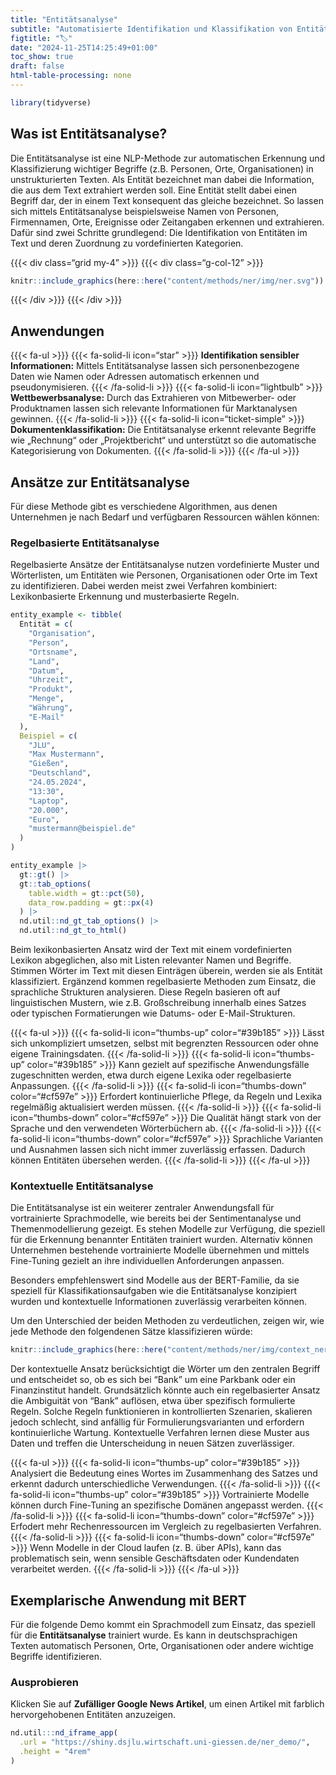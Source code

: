 ```yaml
---
title: "Entitätsanalyse"
subtitle: "Automatisierte Identifikation und Klassifikation von Entitäten und Eigennamen"
figtitle: "🏷️"
date: "2024-11-25T14:25:49+01:00"
toc_show: true
draft: false
html-table-processing: none
---
```


```r
library(tidyverse)
```

## Was ist Entitätsanalyse?

Die Entitätsanalyse ist eine NLP-Methode zur automatischen Erkennung und Klassifizierung wichtiger Begriffe (z.B. Personen, Orte, Organisationen) in unstrukturierten Texten. Als Entität bezeichnet man dabei die Information, die aus dem Text extrahiert werden soll. Eine Entität stellt dabei einen Begriff dar, der in einem Text konsequent das gleiche bezeichnet. So lassen sich mittels Entitätsanalyse beispielsweise Namen von Personen, Firmennamen, Orte, Ereignisse oder Zeitangaben erkennen und extrahieren. Dafür sind zwei Schritte grundlegend: Die Identifikation von Entitäten im Text und deren Zuordnung zu vordefinierten Kategorien.

{{{< div class="grid my-4" >}}} {{{< div class="g-col-12" >}}} 

```r
knitr::include_graphics(here::here("content/methods/ner/img/ner.svg"))
```

{{{< /div >}}} {{{< /div >}}}

## Anwendungen

{{{< fa-ul >}}}
  {{{< fa-solid-li icon="star"  >}}} **Identifikation sensibler Informationen:** Mittels Entitätsanalyse lassen sich personenbezogene Daten wie Namen oder Adressen automatisch erkennen und pseudonymisieren.
  {{{< /fa-solid-li >}}}
  {{{< fa-solid-li icon="lightbulb"  >}}} **Wettbewerbsanalyse:** Durch das Extrahieren von Mitbewerber- oder Produktnamen lassen sich relevante Informationen für Marktanalysen gewinnen.
  {{{< /fa-solid-li >}}}
  {{{< fa-solid-li icon="ticket-simple" >}}} **Dokumentenklassifikation:** Die Entitätsanalyse erkennt relevante Begriffe wie „Rechnung“ oder „Projektbericht“ und unterstützt so die automatische Kategorisierung von Dokumenten. {{{< /fa-solid-li >}}}
{{{< /fa-ul >}}}


## Ansätze zur Entitätsanalyse

<!-- TODO: Reichen die beiden Ansätze? Oder auch "machine learning" basiert (zB Spacy)? -->

Für diese Methode gibt es verschiedene Algorithmen, aus denen Unternehmen je nach Bedarf und verfügbaren Ressourcen wählen können: 

### Regelbasierte Entitätsanalyse 

Regelbasierte Ansätze der Entitätsanalyse nutzen vordefinierte Muster und Wörterlisten, um Entitäten wie Personen, Organisationen oder Orte im Text zu identifizieren. Dabei werden meist zwei Verfahren kombiniert: Lexikonbasierte Erkennung und musterbasierte Regeln.

```r
entity_example <- tibble(
  Entität = c(
    "Organisation",
    "Person",
    "Ortsname",
    "Land",
    "Datum",
    "Uhrzeit",
    "Produkt",
    "Menge",
    "Währung",
    "E-Mail"
  ),
  Beispiel = c(
    "JLU",
    "Max Mustermann",
    "Gießen",
    "Deutschland",
    "24.05.2024",
    "13:30",
    "Laptop",
    "20.000",
    "Euro",
    "mustermann@beispiel.de"
  )
)

entity_example |>
  gt::gt() |>
  gt::tab_options(
    table.width = gt::pct(50),
    data_row.padding = gt::px(4)
  ) |>
  nd.util::nd_gt_tab_options() |>
  nd.util::nd_gt_to_html()

```

Beim lexikonbasierten Ansatz wird der Text mit einem vordefinierten Lexikon abgeglichen, also mit Listen relevanter Namen und Begriffe. Stimmen Wörter im Text mit diesen Einträgen überein, werden sie als Entität klassifiziert. Ergänzend kommen regelbasierte Methoden zum Einsatz, die sprachliche Strukturen analysieren. Diese Regeln basieren oft auf linguistischen Mustern, wie z.B. Großschreibung innerhalb eines Satzes oder typischen Formatierungen wie Datums- oder E-Mail-Strukturen.

{{{< fa-ul >}}}
  {{{< fa-solid-li icon="thumbs-up" color="#39b185" >}}} Lässt sich unkompliziert umsetzen, selbst mit begrenzten Ressourcen oder ohne eigene Trainingsdaten. {{{< /fa-solid-li >}}}
  {{{< fa-solid-li icon="thumbs-up" color="#39b185" >}}} Kann gezielt auf spezifische Anwendungsfälle zugeschnitten werden, etwa durch eigene Lexika oder regelbasierte Anpassungen. {{{< /fa-solid-li >}}}
  {{{< fa-solid-li icon="thumbs-down" color="#cf597e" >}}} Erfordert kontinuierliche Pflege, da Regeln und Lexika regelmäßig aktualisiert werden müssen. {{{< /fa-solid-li >}}}
  {{{< fa-solid-li icon="thumbs-down" color="#cf597e" >}}} Die Qualität hängt stark von der Sprache und den verwendeten Wörterbüchern ab. {{{< /fa-solid-li >}}}
  {{{< fa-solid-li icon="thumbs-down" color="#cf597e" >}}} Sprachliche Varianten und Ausnahmen lassen sich nicht immer zuverlässig erfassen. Dadurch können Entitäten übersehen werden. {{{< /fa-solid-li >}}}
{{{< /fa-ul >}}}

### Kontextuelle Entitätsanalyse

Die Entitätsanalyse ist ein weiterer zentraler Anwendungsfall für vortrainierte Sprachmodelle, wie bereits bei der Sentimentanalyse und Themenmodellierung gezeigt. Es stehen Modelle zur Verfügung, die speziell für die Erkennung benannter Entitäten trainiert wurden. Alternativ können Unternehmen bestehende vortrainierte Modelle übernehmen und mittels Fine-Tuning gezielt an ihre individuellen Anforderungen anpassen.

Besonders empfehlenswert sind Modelle aus der BERT-Familie, da sie speziell für Klassifikationsaufgaben wie die Entitätsanalyse konzipiert wurden und kontextuelle Informationen zuverlässig verarbeiten können.

<!-- TODO: add cross refs  -->

Um den Unterschied der beiden Methoden zu verdeutlichen, zeigen wir, wie jede Methode den folgendenen Sätze klassifizieren würde: 

```r
knitr::include_graphics(here::here("content/methods/ner/img/context_ner.svg"))
```

Der kontextuelle Ansatz berücksichtigt die Wörter um den zentralen Begriff und entscheidet so, ob es sich bei "Bank" um eine Parkbank oder ein Finanzinstitut handelt. Grundsätzlich könnte auch ein regelbasierter Ansatz die Ambiguität von "Bank" auflösen, etwa über spezifisch formulierte Regeln. Solche Regeln funktionieren in kontrollierten Szenarien, skalieren jedoch schlecht, sind anfällig für Formulierungsvarianten und erfordern kontinuierliche Wartung. Kontextuelle Verfahren lernen diese Muster aus Daten und treffen die Unterscheidung in neuen Sätzen zuverlässiger.



{{{< fa-ul >}}}
{{{< fa-solid-li icon="thumbs-up" color="#39b185" >}}} Analysiert die Bedeutung eines Wortes im Zusammenhang des Satzes und erkennt dadurch unterschiedliche Verwendungen. {{{< /fa-solid-li >}}}
{{{< fa-solid-li icon="thumbs-up" color="#39b185" >}}} Vortrainierte Modelle können durch Fine-Tuning an spezifische Domänen angepasst werden. {{{< /fa-solid-li >}}}
{{{< fa-solid-li icon="thumbs-down" color="#cf597e" >}}} Erfodert mehr Rechenressourcen im Vergleich zu regelbasierten Verfahren. {{{< /fa-solid-li >}}}
{{{< fa-solid-li icon="thumbs-down" color="#cf597e" >}}} Wenn Modelle in der Cloud laufen (z. B. über APIs), kann das problematisch sein, wenn sensible Geschäftsdaten oder Kundendaten verarbeitet werden. {{{< /fa-solid-li >}}}
{{{< /fa-ul >}}}




## Exemplarische Anwendung mit BERT

Für die folgende Demo kommt ein Sprachmodell zum Einsatz, das speziell für die **Entitätsanalyse** trainiert wurde. Es kann in deutschsprachigen Texten automatisch Personen, Orte, Organisationen oder andere wichtige Begriffe identifizieren.  


### Ausprobieren

Klicken Sie auf **Zufälliger Google News Artikel**, um einen Artikel mit farblich hervorgehobenen Entitäten anzuzeigen.

```r
nd.util:::nd_iframe_app(
  .url = "https://shiny.dsjlu.wirtschaft.uni-giessen.de/ner_demo/",
  .height = "4rem"
)
```
